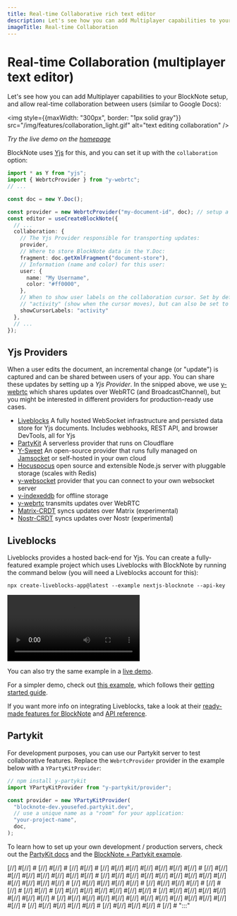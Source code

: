 ```yaml
---
title: Real-time Collaborative rich text editor
description: Let's see how you can add Multiplayer capabilities to your BlockNote setup, and allow real-time collaboration between users (similar to Google Docs)
imageTitle: Real-time Collaboration
---
```


# Real-time Collaboration (multiplayer text editor)

Let's see how you can add Multiplayer capabilities to your BlockNote setup, and allow real-time collaboration between users (similar to Google Docs):

<img
  style={{maxWidth: "300px", border: "1px solid gray"}}
  src="/img/features/collaboration_light.gif"
  alt="text editing collaboration"
/>

_Try the live demo on the [homepage](https://www.blocknotejs.org)_

BlockNote uses [Yjs](https://github.com/yjs/yjs) for this, and you can set it up with the `collaboration` option:

```typescript
import * as Y from "yjs";
import { WebrtcProvider } from "y-webrtc";
// ...

const doc = new Y.Doc();

const provider = new WebrtcProvider("my-document-id", doc); // setup a yjs provider (explained below)
const editor = useCreateBlockNote({
  // ...
  collaboration: {
    // The Yjs Provider responsible for transporting updates:
    provider,
    // Where to store BlockNote data in the Y.Doc:
    fragment: doc.getXmlFragment("document-store"),
    // Information (name and color) for this user:
    user: {
      name: "My Username",
      color: "#ff0000",
    },
    // When to show user labels on the collaboration cursor. Set by default to
    // "activity" (show when the cursor moves), but can also be set to "always".
    showCursorLabels: "activity"
  },
  // ...
});
```

## Yjs Providers

When a user edits the document, an incremental change (or "update") is captured and can be shared between users of your app. You can share these updates by setting up a _Yjs Provider_. In the snipped above, we use [y-webrtc](https://github.com/yjs/y-webrtc) which shares updates over WebRTC (and BroadcastChannel), but you might be interested in different providers for production-ready use cases.

- [Liveblocks](https://liveblocks.io/yjs) A fully hosted WebSocket infrastructure and persisted data store for Yjs documents. Includes webhooks, REST API, and browser DevTools, all for Yjs
- [PartyKit](https://www.partykit.io/) A serverless provider that runs on Cloudflare
- [Y-Sweet](https://jamsocket.com/y-sweet) An open-source provider that runs fully managed on [Jamsocket](https://jamsocket.com) or self-hosted in your own cloud
- [Hocuspocus](https://www.hocuspocus.dev/) open source and extensible Node.js server with pluggable storage (scales with Redis)
- [y-websocket](https://github.com/yjs/y-websocket) provider that you can connect to your own websocket server
- [y-indexeddb](https://github.com/yjs/y-indexeddb) for offline storage
- [y-webrtc](https://github.com/yjs/y-webrtc) transmits updates over WebRTC
- [Matrix-CRDT](https://github.com/yousefED/matrix-crdt) syncs updates over Matrix (experimental)
- [Nostr-CRDT](https://github.com/yousefED/nostr-crdt) syncs updates over Nostr (experimental)

## Liveblocks

Liveblocks provides a hosted back-end for Yjs. You can create a fully-featured example project which uses Liveblocks with BlockNote by running the command below (you will need a Liveblocks account for this):

```shell
npx create-liveblocks-app@latest --example nextjs-blocknote --api-key
```

<video
  autoPlay
  loop
  src="/img/screenshots/liveblocks_blocknote_example.mp4"
  aria-label="BlockNote example using Liveblocks Yjs, showing collaboration and DevTools"
/>

You can also try the same example in a [live demo](https://liveblocks.io/examples/collaborative-text-editor/nextjs-blocknote).

For a simpler demo, check out [this example](/docs/examples/collaboration/liveblocks), which follows their [getting started guide](https://liveblocks.io/docs/get-started/react-blocknote).

If you want more info on integrating Liveblocks, take a look at their [ready-made features for BlockNote](https://liveblocks.io/docs/ready-made-features/text-editor/blocknote) and [API reference](https://liveblocks.io/docs/api-reference/liveblocks-react-blocknote#AnchoredThreads).

## Partykit

For development purposes, you can use our Partykit server to test collaborative features. Replace the `WebrtcProvider` provider in the example below with a `YPartyKitProvider`:

```typescript
// npm install y-partykit
import YPartyKitProvider from "y-partykit/provider";

const provider = new YPartyKitProvider(
  "blocknote-dev.yousefed.partykit.dev",
  // use a unique name as a "room" for your application:
  "your-project-name",
  doc,
);
```

To learn how to set up your own development / production servers, check out the [PartyKit docs](https://github.com/partykit/partykit) and the [BlockNote + Partykit example](https://github.com/partykit/partykit/tree/main/examples/blocknote).

[//]  #[//]  #
[//]  #[//]  #
[//]  #[//]  #
[//]  #[//]  #[//]  #[//]  #[//]  #[//]  #[//]  #
[//]  #[//]  #[//]  #[//]  #[//]  #[//]  #[//]  #[//]  #
[//]  #[//]  #[//]  #[//]  #[//]  #[//]  #[//]  #[//]  #[//]  #[//]  #[//]  #[//]  #[//]  #
[//]  #[//]  #[//]  #[//]  #[//]  #
[//]  #[//]  #[//]  #[//]  #
[//]  #[//]  #
[//]  #[//]  #
[//]  #[//]  #[//]  #[//]  #[//]  #[//]  #[//]  #
[//]  #[//]  #[//]  #[//]  #[//]  #[//]  #[//]  #[//]  #
[//]  #[//]  #[//]  #[//]  #[//]  #[//]  #[//]  #[//]  #[//]  #[//]  #[//]  #[//]  #[//]  #
[//]  #[//]  #[//]  #[//]  #[//]  #
[//]  #[//]  #[//]  #[//]  #
[//]  # ":::"
